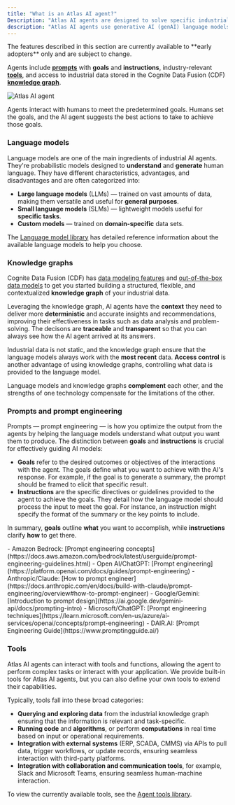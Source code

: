 ```yaml
---
title: "What is an Atlas AI agent?"
Description: "Atlas AI agents are designed to solve specific industrial business problems, like providing insights into historical and planned maintenance and analysis of time series data for root cause analysis."
description: "Atlas AI agents use generative AI (genAI) language models to solve specific industrial business problems, such as providing insights into historical and planned maintenance and analyzing time series data for root cause analysis."
---
```


<Warning>
  The features described in this section are currently available to **early adopters** only and are subject to change.
</Warning>

Agents include [**prompts**](#prompts-and-prompt-engineering) with **goals** and **instructions**, industry-relevant [**tools**](#tools), and access to industrial data stored in the Cognite Data Fusion (CDF) [**knowledge graph**](#knowledge-graphs).

![Atlas AI agent](\images\cdf\atlas_ai\concepts\assets\images\concepts-a5ff7c15b9f352a2a4be544ce2a060d0.svg)

Agents interact with humans to meet the predetermined goals. Humans set the goals, and the AI agent suggests the best actions to take to achieve those goals.

### Language models[​](#language-models)

Language models are one of the main ingredients of industrial AI agents. They're probabilistic models designed to **understand** and **generate** human language. They have different characteristics, advantages, and disadvantages and are often categorized into:

- **Large language models** (LLMs) — trained on vast amounts of data, making them versatile and useful for **general purposes**.
- **Small language models** (SLMs) — lightweight models useful for **specific tasks**.
- **Custom models** — trained on **domain-specific** data sets.

The [Language model library](/cdf/atlas_ai/references/atlas_ai_agent_language_models) has detailed reference information about the available language models to help you choose.

### Knowledge graphs[​](#knowledge-graphs)

Cognite Data Fusion (CDF) has [data modeling features](/cdf/dm/dm_concepts) and [out-of-the-box data models](/cdf/dm/dm_reference/dm_core_data_model) to get you started building a structured, flexible, and contextualized **knowledge graph** of your industrial data.

Leveraging the knowledge graph, AI agents have the **context** they need to deliver more **deterministic** and accurate insights and recommendations, improving their effectiveness in tasks such as data analysis and problem-solving. The decisons are **traceable** and **transparent** so that you can always see how the AI agent arrived at its answers.

Industrial data is not static, and the knowledge graph ensure that the language models always work with the **most recent** data. **Access control** is another advantage of using knowledge graphs, controlling what data is provided to the language model.

Language models and knowledge graphs **complement** each other, and the strengths of one technology compensate for the limitations of the other.

### Prompts and prompt engineering[​](#prompts-and-prompt-engineering)

Prompts — prompt engineering — is how you optimize the output from the agents by helping the language models understand what output you want them to produce. The distinction between **goals** and **instructions** is crucial for effectively guiding AI models:

- **Goals** refer to the desired outcomes or objectives of the interactions with the agent. The goals define what you want to achieve with the AI's response. For example, if the goal is to generate a summary, the prompt should be framed to elicit that specific result.
- **Instructions** are the specific directives or guidelines provided to the agent to achieve the goals. They detail how the language model should process the input to meet the goal. For instance, an instruction might specify the format of the summary or the key points to include.

In summary, **goals** outline **what** you want to accomplish, while **instructions** clarify **how** to get there.

<Note>
  - Amazon Bedrock: [Prompt engineering concepts](https://docs.aws.amazon.com/bedrock/latest/userguide/prompt-engineering-guidelines.html)
  - Open AI/ChatGPT: [Prompt engineering](https://platform.openai.com/docs/guides/prompt-engineering)
  - Anthropic/Claude: [How to prompt engineer](https://docs.anthropic.com/en/docs/build-with-claude/prompt-engineering/overview#how-to-prompt-engineer)
  - Google/Gemini: [Introduction to prompt design](https://ai.google.dev/gemini-api/docs/prompting-intro)
  - Microsoft/ChatGPT: [Prompt engineering techniques](https://learn.microsoft.com/en-us/azure/ai-services/openai/concepts/prompt-engineering)
  - DAIR.AI: [Prompt Engineering Guide](https://www.promptingguide.ai/)
</Note>

### Tools[​](#tools)

Atlas AI agents can interact with tools and functions, allowing the agent to perform complex tasks or interact with your application. We provide built-in tools for Atlas AI agents, but you can also define your own tools to extend their capabilities.

Typically, tools fall into these broad categories:

- **Querying and exploring data** from the industrial knowledge graph ensuring that the information is relevant and task-specific.
- **Running code** and **algorithms**, or perform **computations** in real time based on input or operational requirements.
- **Integration with external systems** (ERP, SCADA, CMMS) via APIs to pull data, trigger workflows, or update records, ensuring seamless interaction with third-party platforms.
- **Integration with collaboration and communication tools**, for example, Slack and Microsoft Teams, ensuring seamless human-machine interaction.

To view the currently available tools, see the [Agent tools library](/cdf/atlas_ai/references/atlas_ai_agent_tools).